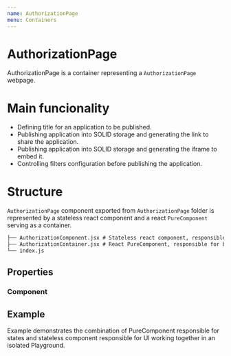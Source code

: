 ```yaml
---
name: AuthorizationPage
menu: Containers
---
```



# AuthorizationPage

AuthorizationPage is a container representing a `AuthorizationPage` webpage.

# Main funcionality

- Defining title for an application to be published. <br/>
- Publishing application into SOLID storage and generating the link to share the
  application. <br/>
- Publishing application into SOLID storage and generating the iframe to embed
  it.
- Controlling filters configuration before publishing the application.

# Structure

`AuthorizationPage` component exported from `AuthorizationPage` folder is represented by a stateless react component and a react `PureComponent` serving as a container.

```.md
├── AuthorizationComponent.jsx # Stateless react component, responsible for ui
├── AuthorizationContainer.jsx # React PureComponent, responsible for both UI and states
└── index.js
```

## Properties

### Component

<Props of={AuthorizationComponent} />

## Example

Example demonstrates the combination of PureComponent responsible for states and stateless component
responsible for UI working together in an isolated Playground.

<Playground>
  <AuthorizationContainer location={{ pathname: '/' }} />
</Playground>
